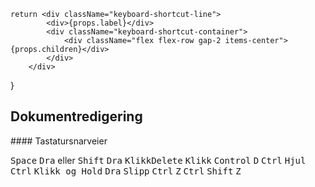 
    return <div className="keyboard-shortcut-line">
            <div>{props.label}</div>
            <div className="keyboard-shortcut-container"> 
                <div className="flex flex-row gap-2 items-center">{props.children}</div>
            </div>
        </div> 
}
 
## Dokumentredigering


 <p className="mt-2"/>
#### Tastatursnarveier

<div className="w-max">
    <div className="rounded-md border-solid border-gray-300 border-2"> 
        <KeyboardShortcutLine label="Flytt dokument"><kbd>Space</kbd> <kbd>Dra</kbd> eller <kbd>Shift</kbd> <kbd>Dra</kbd></KeyboardShortcutLine>
        <KeyboardShortcutLine label="Slett maskering"><kbd>Klikk</kbd><kbd>Delete</kbd></KeyboardShortcutLine>
        <KeyboardShortcutLine label="Dupliser maskering"><kbd>Klikk</kbd> <kbd>Control</kbd> <kbd>D</kbd></KeyboardShortcutLine>
        <KeyboardShortcutLine label="Zoom inn / Zoom ut"><kbd>Ctrl</kbd> <kbd>Hjul</kbd></KeyboardShortcutLine>
        <KeyboardShortcutLine label="Legg til ny maskering"><kbd>Ctrl</kbd> <kbd>Klikk og Hold</kbd> <kbd>Dra</kbd> <kbd>Slipp</kbd></KeyboardShortcutLine>
        <KeyboardShortcutLine label="Angre"><kbd>Ctrl</kbd> <kbd>Z</kbd></KeyboardShortcutLine>
        <KeyboardShortcutLine label="Gjør om"><kbd>Ctrl</kbd> <kbd>Shift</kbd> <kbd>Z</kbd></KeyboardShortcutLine>
    </div> 
</div>    
